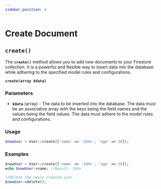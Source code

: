 ```yaml
---
sidebar_position: 4
---
```


# Create Document

## ``create()``

The **``create()``** method allows you to add new documents to your Firestore collection. It is a powerful and flexible way to insert data into the database while adhering to the specified model rules and configurations.

**``create(array $data)``**

### Parameters

- **``$data``** (array) - The data to be inserted into the database. The data must be an associative array with the keys being the field names and the values being the field values. The data must adhere to the model rules and configurations.

### Usage
    
```php
$newUser = User::create(['name' => 'John', 'age' => 20]);
```

### Examples

```php
$newUser = User::create(['name' => 'John', 'age' => 20]);
echo $newUser->name; //Result: John

//Delete the newly created user
$newUser->delete();
```

